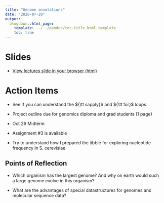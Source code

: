 ```yaml
---
title: "Genome annotations"
date: "2020-07-20"
output:
  blogdown::html_page:
    template: ../../pandoc/toc-title_html.template
    toc: true
---
```


# Slides

- [View lectures slide in your browser (html)](/slides/12-slides.html)


# Action Items

-  See if you can understand the ${\tt sapply}$ and ${\tt for}$ loops.

- Project outline due for genomics diploma and grad students (1 page)

- Oct 29 Midterm

- Assignment #3 is available



- Try to understand how I prepared the tibble for exploring nucleotide frequency in S. cerevisiae.

## Points of Reflection


- Which organism has the largest genome? And why on earth would such a large genome evolve in this organism?

- What are the advantages of special datastructures  for genomes and molecular sequence data?

